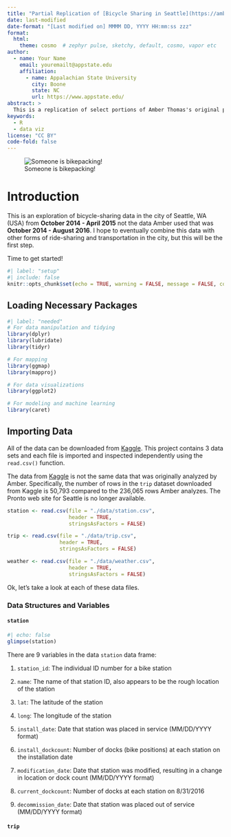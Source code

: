 ```yaml
---
title: "Partial Replication of [Bicycle Sharing in Seattle](https://amber.rbind.io/2016/11/10/bicyclesseattle/)"
date: last-modified
date-format: "[Last modified on] MMMM DD, YYYY HH:mm:ss zzz"
format: 
  html:
    theme: cosmo  # zephyr pulse, sketchy, default, cosmo, vapor etc
author:
  - name: Your Name
    email: youremailt@appstate.edu
    affiliation:
      - name: Appalachian State University
        city: Boone
        state: NC  
        url: https://www.appstate.edu/
abstract: >
  This is a replication of select portions of Amber Thomas's original post [Bicycle Sharing in Seattle](https://amber.rbind.io/2016/11/10/bicyclesseattle/) from November 10, 2016.
keywords:
  - R
  - data viz
license: "CC BY"  
code-fold: false
---
```


![Someone is bikepacking!](./pics/bikePacking.jpg)


# Introduction

This is an exploration of bicycle-sharing data in the city of Seattle, WA (USA) from **October 2014 - April 2015** not the data Amber used that was **October 2014 - August 2016**. I hope to eventually combine this data with other forms of ride-sharing and transportation in the city, but this will be the first step.

Time to get started!

```r
#| label: "setup"
#| include: false
knitr::opts_chunk$set(echo = TRUE, warning = FALSE, message = FALSE, comment = NA, fig.align = "center")
```

## Loading Necessary Packages

```r
#| label: "needed"
# For data manipulation and tidying
library(dplyr)
library(lubridate)
library(tidyr)

# For mapping
library(ggmap)
library(mapproj)

# For data visualizations
library(ggplot2)

# For modeling and machine learning
library(caret)
```

## Importing Data

All of the data can be downloaded from [Kaggle](https://www.kaggle.com/pronto/cycle-share-dataset). This project contains 3 data sets and each file is imported and inspected independently using the `read.csv()` function.

:::{.callout-warning}
The data from [Kaggle](https://www.kaggle.com/pronto/cycle-share-dataset) is not the same data that was originally analyzed by Amber.  Specifically, the number of rows in the `trip` dataset downloaded from Kaggle is 50,793 compared to the 236,065 rows Amber analyzes.  The Pronto web site for Seattle is no longer available. 
:::


```r
station <- read.csv(file = "./data/station.csv",
                    header = TRUE,
                    stringsAsFactors = FALSE)

trip <- read.csv(file = "./data/trip.csv",
                 header = TRUE,
                 stringsAsFactors = FALSE)

weather <- read.csv(file = "./data/weather.csv",
                    header = TRUE,
                    stringsAsFactors = FALSE)
```

Ok, let's take a look at each of these data files.

### Data Structures and Variables

#### `station`

```r
#| echo: false
glimpse(station)
```

There are 9 variables in the data `station` data frame:

1. `station_id`: The individual ID number for a bike station

2. `name`: The name of that station ID, also appears to be the rough location of the station

3. `lat`: The latitude of the station

4. `long`: The longitude of the station

5. `install_date`: Date that station was placed in service (MM/DD/YYYY format)

6. `install_dockcount`: Number of docks (bike positions) at each station on the installation date

7. `modification_date`: Date that station was modified, resulting in a change in location or dock count (MM/DD/YYYY format)

8. `current_dockcount`: Number of docks at each station on 8/31/2016

9. `decommission_date`: Date that station was placed out of service (MM/DD/YYYY format)

#### `trip`

